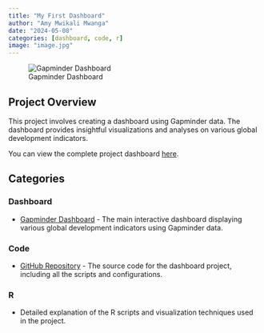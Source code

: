 ```yaml
---
title: "My First Dashboard"
author: "Amy Mwikali Mwanga"
date: "2024-05-08"
categories: [dashboard, code, r]
image: "image.jpg"
---
```


![Gapminder Dashboard](./image.jpg)

## Project Overview

This project involves creating a dashboard using Gapminder data. The dashboard provides insightful visualizations and analyses on various global development indicators.

You can view the complete project dashboard [here](https://amymwix.github.io/gapminder_dash/).

## Categories

### Dashboard

-   [Gapminder Dashboard](https://amymwix.github.io/gapminder_dash/) - The main interactive dashboard displaying various global development indicators using Gapminder data.

### Code

-   [GitHub Repository](https://github.com/amymwix/gapminder_dash/blob/365d85520136d95fa5b4a206371e8687643403ae/my_dashboard.qmd) - The source code for the dashboard project, including all the scripts and configurations.

### R

-   Detailed explanation of the R scripts and visualization techniques used in the project.

